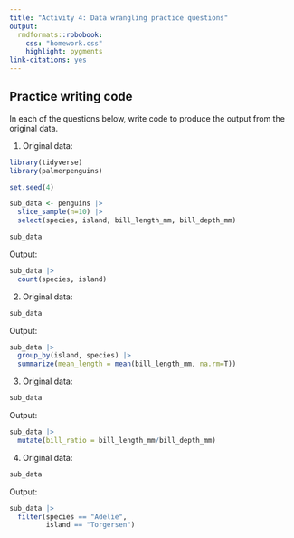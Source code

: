 ```yaml
---
title: "Activity 4: Data wrangling practice questions"
output: 
  rmdformats::robobook:
    css: "homework.css"
    highlight: pygments
link-citations: yes
---
```


## Practice writing code

In each of the questions below, write code to produce the output from the original data.

1. Original data:

```r
library(tidyverse)
library(palmerpenguins)

set.seed(4)

sub_data <- penguins |>
  slice_sample(n=10) |>
  select(species, island, bill_length_mm, bill_depth_mm)

sub_data
```

Output:

```r
sub_data |>
  count(species, island)
```

2. Original data:

```r
sub_data
```

Output:

```r
sub_data |>
  group_by(island, species) |>
  summarize(mean_length = mean(bill_length_mm, na.rm=T))
```


3. Original data:

```r
sub_data
```

Output:

```r
sub_data |>
  mutate(bill_ratio = bill_length_mm/bill_depth_mm)
```


4. Original data:

```r
sub_data
```

Output:

```r
sub_data |>
  filter(species == "Adelie", 
         island == "Torgersen")
```